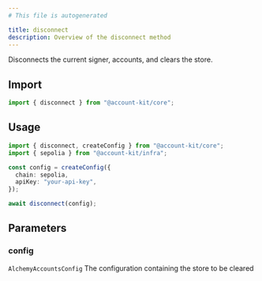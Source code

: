 ```yaml
---
# This file is autogenerated

title: disconnect
description: Overview of the disconnect method
---
```


Disconnects the current signer, accounts, and clears the store.

## Import

```ts
import { disconnect } from "@account-kit/core";
```

## Usage

```ts
import { disconnect, createConfig } from "@account-kit/core";
import { sepolia } from "@account-kit/infra";

const config = createConfig({
  chain: sepolia,
  apiKey: "your-api-key",
});

await disconnect(config);
```

## Parameters

### config

`AlchemyAccountsConfig`
The configuration containing the store to be cleared
